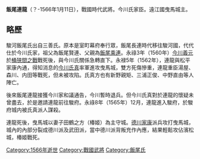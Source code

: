 {{multiple issues|
{{blpunsourced|time=2016-11-18T03:54:22+00:00}}
{{expert|time=2016-11-18T03:54:22+00:00}}
}}
'''飯尾連龍'''（？-1566年1月11日），戰國時代武將。今川氏家臣。遠江國曳馬城主。
== 略歷 ==
駿河飯尾氏出自三善氏。原本是室町幕府奉行眾，飯尾長連時代移往駿河國，代代仕於今川氏家，祖父為飯尾賢連、父親為[[飯尾乘連|飯尾乘連]]。永祿3年（1560年）[[今川義元|今川義元]]於[[桶狭間之戰|桶狭間之戰]]戰死後，與今川氏關係急轉直下。永禄5年（1562年），連龍與松平家康內通，得知消息的[[今川氏真|今川氏真]]率軍進攻曳馬城，雙方死傷慘重，連龍重臣湯屋、森川、内田等戰死，但未被攻陷。氏真方也有新野親矩、三浦正俊、中野直由等人陣亡。

後來飯尾連龍接獲今川家和議通告，今川暫時退兵。但今川氏真對於連龍的懷疑未曾盡去，於是邀請連龍前往駿府。永祿8年（1565年）12月，連龍進入駿府，於駿府城内被氏真派人謀殺。

連龍死後，曳馬城以妻子田鶴之方（椿姬）為主守城。[[德川家康|德川家康]]派兵攻打曳馬城，城內的內部分裂成德川派及武田派，當中德川派背叛充作內應，結果輕鬆攻佔濱松城，椿姬戰死。

[[Category:1566年逝世|Category:1566年逝世]]
[[Category:戰國武將|Category:戰國武將]]
[[Category:飯尾氏|Category:飯尾氏]]